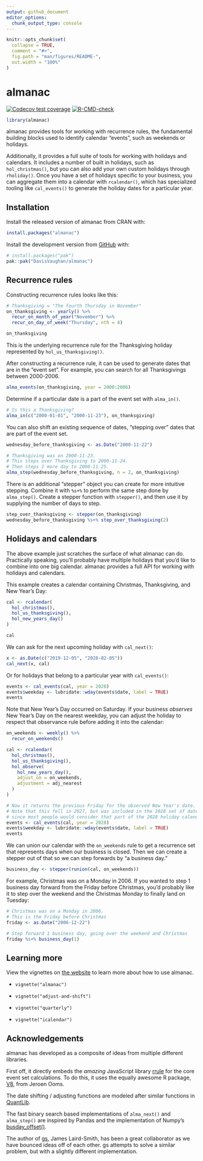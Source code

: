 ```yaml
---
output: github_document
editor_options: 
  chunk_output_type: console
---
```


<!-- README.md is generated from README.Rmd. Please edit that file -->

```r
knitr::opts_chunk$set(
  collapse = TRUE,
  comment = "#>",
  fig.path = "man/figures/README-",
  out.width = "100%"
)
```

# almanac

<!-- badges: start -->

[![Codecov test coverage](https://codecov.io/gh/DavisVaughan/almanac/branch/main/graph/badge.svg)](https://app.codecov.io/gh/DavisVaughan/almanac?branch=main) [![R-CMD-check](https://github.com/DavisVaughan/almanac/actions/workflows/R-CMD-check.yaml/badge.svg)](https://github.com/DavisVaughan/almanac/actions/workflows/R-CMD-check.yaml)

<!-- badges: end -->

```r
library(almanac)
```

almanac provides tools for working with recurrence rules, the fundamental building blocks used to identify calendar "events", such as weekends or holidays.

Additionally, it provides a full suite of tools for working with holidays and calendars.
It includes a number of built in holidays, such as `hol_christmas()`, but you can also add your own custom holidays through `rholiday()`.
Once you have a set of holidays specific to your business, you can aggregate them into a calendar with `rcalendar()`, which has specialized tooling like `cal_events()` to generate the holiday dates for a particular year.

## Installation

Install the released version of almanac from CRAN with:

``` r
install.packages("almanac")
```

Install the development version from [GitHub](https://github.com/) with:

``` r
# install.packages("pak")
pak::pak("DavisVaughan/almanac")
```

## Recurrence rules

Constructing recurrence rules looks like this:

```r
# Thanksgiving = "The fourth Thursday in November"
on_thanksgiving <- yearly() %>% 
  recur_on_month_of_year("November") %>%
  recur_on_day_of_week("Thursday", nth = 4)

on_thanksgiving
```

This is the underlying recurrence rule for the Thanksgiving holiday represented by `hol_us_thanksgiving()`.

After constructing a recurrence rule, it can be used to generate dates that are in the "event set".
For example, you can search for all Thanksgivings between 2000-2006.

```r
alma_events(on_thanksgiving, year = 2000:2006)
```

Determine if a particular date is a part of the event set with `alma_in()`.

```r
# Is this a Thanksgiving?
alma_in(c("2000-01-01", "2000-11-23"), on_thanksgiving)
```

You can also shift an existing sequence of dates, "stepping over" dates that are part of the event set.

```r
wednesday_before_thanksgiving <- as.Date("2000-11-22")

# Thanksgiving was on 2000-11-23.
# This steps over Thanksgiving to 2000-11-24.
# Then steps 1 more day to 2000-11-25.
alma_step(wednesday_before_thanksgiving, n = 2, on_thanksgiving)
```

There is an additional "stepper" object you can create for more intuitive stepping.
Combine it with `%s+%` to perform the same step done by `alma_step()`.
Create a stepper function with `stepper()`, and then use it by supplying the number of days to step.

```r
step_over_thanksgiving <- stepper(on_thanksgiving)
wednesday_before_thanksgiving %s+% step_over_thanksgiving(2)
```

## Holidays and calendars

The above example just scratches the surface of what almanac can do.
Practically speaking, you'll probably have multiple holidays that you'd like to combine into one big calendar.
almanac provides a full API for working with holidays and calendars.

This example creates a calendar containing Christmas, Thanksgiving, and New Year's Day:

```r
cal <- rcalendar(
  hol_christmas(),
  hol_us_thanksgiving(),
  hol_new_years_day()
)

cal
```

We can ask for the next upcoming holiday with `cal_next()`:

```r
x <- as.Date(c("2019-12-05", "2020-02-05"))
cal_next(x, cal)
```

Or for holidays that belong to a particular year with `cal_events()`:

```r
events <- cal_events(cal, year = 2028)
events$weekday <- lubridate::wday(events$date, label = TRUE)
events
```

Note that New Year's Day occurred on Saturday.
If your business *observes* New Year's Day on the nearest weekday, you can adjust the holiday to respect that observance rule before adding it into the calendar:

```r
on_weekends <- weekly() %>%
  recur_on_weekends()

cal <- rcalendar(
  hol_christmas(),
  hol_us_thanksgiving(),
  hol_observe(
    hol_new_years_day(), 
    adjust_on = on_weekends, 
    adjustment = adj_nearest
  )
)

# Now it returns the previous Friday for the observed New Year's date.
# Note that this fell in 2027, but was included in the 2028 set of dates
# since most people would consider that part of the 2028 holiday calendar.
events <- cal_events(cal, year = 2028)
events$weekday <- lubridate::wday(events$date, label = TRUE)
events
```

We can union our calendar with the `on_weekends` rule to get a recurrence set that represents days when our business is closed.
Then we can create a stepper out of that so we can step forwards by "a business day."

```r
business_day <- stepper(runion(cal, on_weekends))
```

For example, Christmas was on a Monday in 2006.
If you wanted to step 1 business day forward from the Friday before Christmas, you'd probably like it to step over the weekend and the Christmas Monday to finally land on Tuesday:

```r
# Christmas was on a Monday in 2006.
# This is the Friday before Christmas
friday <- as.Date("2006-12-22")

# Step forward 1 business day, going over the weekend and Christmas
friday %s+% business_day(1)
```

## Learning more

View the vignettes on [the website](https://davisvaughan.github.io/almanac/index.html) to learn more about how to use almanac.

-   `vignette("almanac")`

-   `vignette("adjust-and-shift")`

-   `vignette("quarterly")`

-   `vignette("icalendar")`

## Acknowledgements

almanac has developed as a composite of ideas from multiple different libraries.

First off, it directly embeds the *amazing* JavaScript library [rrule](https://github.com/jakubroztocil/rrule) for the core event set calculations.
To do this, it uses the equally awesome R package, [V8](https://github.com/jeroen/V8), from Jeroen Ooms.

The date shifting / adjusting functions are modeled after similar functions in [QuantLib](https://github.com/lballabio/QuantLib).

The fast binary search based implementations of `alma_next()` and `alma_step()` are inspired by Pandas and the implementation of Numpy's [busday_offset()](https://numpy.org/doc/stable/reference/generated/numpy.busday_offset.html).

The author of [gs](https://github.com/jameslairdsmith/gs), James Laird-Smith, has been a great collaborator as we have bounced ideas off of each other.
gs attempts to solve a similar problem, but with a slightly different implementation.

